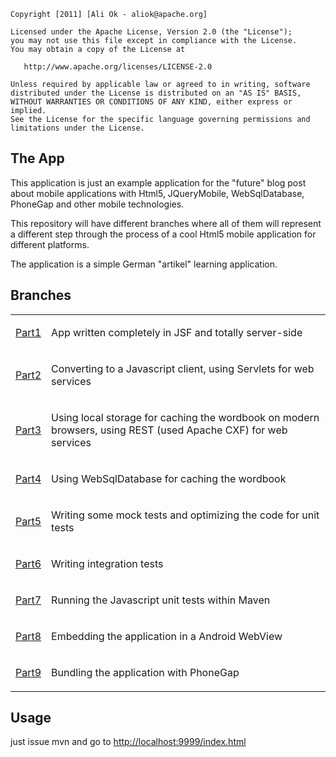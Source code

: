 <!--
~ Copyright [2011] [Ali Ok - aliok@apache.org]
~
~    Licensed under the Apache License, Version 2.0 (the "License");
~    you may not use this file except in compliance with the License.
~    You may obtain a copy of the License at
~
~        http://www.apache.org/licenses/LICENSE-2.0
~
~    Unless required by applicable law or agreed to in writing, software
~    distributed under the License is distributed on an "AS IS" BASIS,
~    WITHOUT WARRANTIES OR CONDITIONS OF ANY KIND, either express or implied.
~    See the License for the specific language governing permissions and
~    limitations under the License.
-->

<pre>
Copyright [2011] [Ali Ok - aliok@apache.org]

Licensed under the Apache License, Version 2.0 (the "License");
you may not use this file except in compliance with the License.
You may obtain a copy of the License at

   http://www.apache.org/licenses/LICENSE-2.0

Unless required by applicable law or agreed to in writing, software
distributed under the License is distributed on an "AS IS" BASIS,
WITHOUT WARRANTIES OR CONDITIONS OF ANY KIND, either express or implied.
See the License for the specific language governing permissions and
limitations under the License.
</pre>

== The App  ==

This application is just an example application for the "future" blog post about mobile applications
with Html5, JQueryMobile, WebSqlDatabase, PhoneGap and other mobile technologies.

This repository will have different branches where all of them will represent a different step through
the process of a cool Html5 mobile application for different platforms.

The application is a simple German "artikel" learning application.

== Branches ==

{| border="1" align="center" width="100%"
|[http://github.com/aliok/js-experiments/tree/part1 Part1]
|App written completely in JSF and totally server-side
|-
|[http://github.com/aliok/js-experiments/tree/part2 Part2]
|Converting to a Javascript client, using Servlets for web services
|-
|[http://github.com/aliok/js-experiments/tree/part3 Part3]
|Using local storage for caching the wordbook on modern browsers, using REST (used Apache CXF) for web services
|-
|[http://github.com/aliok/js-experiments/tree/part4 Part4]
|Using WebSqlDatabase for caching the wordbook
|-
|[http://github.com/aliok/js-experiments/tree/part5 Part5]
|Writing some mock tests and optimizing the code for unit tests
|-
|[http://github.com/aliok/js-experiments/tree/part6 Part6]
|Writing integration tests
|-
|[http://github.com/aliok/js-experiments/tree/part7 Part7]
|Running the Javascript unit tests within Maven
|-
|[http://github.com/aliok/js-experiments/tree/part8 Part8]
|Embedding the application in a Android WebView
|-
|[http://github.com/aliok/js-experiments/tree/part9 Part9]
|Bundling the application with PhoneGap
|}


== Usage ==

just issue mvn and go to http://localhost:9999/index.html